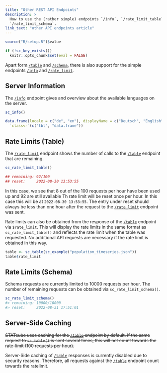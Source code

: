 ```yaml
---
title: "Other REST API Endpoints"
description: >
  How to use the (rather simple) endpoints `/info`, `/rate_limit_table` and
  `/rate_limit_schema`.
link_text: "other API endpoints article"
---
```


```r
source("R/setup.R")$value
```

```r
if (!sc_key_exists())
  knitr::opts_chunk$set(eval = FALSE)
```

Apart form [`/table`] and [`/schema`], there is also support for the simple
endpoints [`/info`] and [`/rate_limit`].

## Server Information

The  [`/info`] endpoint gives and overview about the available languages on the server.

```r
sc_info()
```

```r
data.frame(locale = c("de", "en"), displayName = c("Deutsch", "English")) %>% 
  `class<-`(c("tbl", "data.frame"))
```

## Rate Limits (Table)

The [`/rate_limit`] endpoint shows the number of calls to the [`/table`]
endpoint that are remaining. 

```r
sc_rate_limit_table()
```

```r
## remaining: 92/100
## reset:     2022-08-30 13:53:55
```

In this case, we see that 8 out of the 100 requests per hour have been used up
and 92 are still available
Th rate limit will be reset once per hour.
In this case this will be at `2022-08-30 13:53:55`.
The entry under reset should always be less than one
hour after the request to the [`/rate_limit`] endpoint was sent.

Rate limits can also be obtained from the response of the [`/table`] endpoint
via `$rate_limit`.
This will display the rate limits in the same format as `sc_rate_limit_table()`
and reflects the rate limit when the table was requested.
No additional API requests are necessary if the rate limit is obtained in this way.

```r
table <- sc_table(sc_example("population_timeseries.json"))
table$rate_limit
```

## Rate Limits (Schema)

Schema requests are currently limited to 10000 requests per hour.
The number of remaining requests can be obtained via `sc_rate_limit_schema()`.

```r
sc_rate_limit_schema()
#> remaining: 10000/10000
#> reset:     2022-08-31 17:51:01
```

## Server-Side Caching

~~STATcube uses caching for the [`/table`] endpoint by default. If the same
request to `sc_table()` is sent several times, this will not count
towards the rate-limit (100 requests per hour).~~ 

Server-Side caching of [`/table`] responses is currently disabled due to security reasons.
Therefore, all requests against the [`/table`] endpoint count towards the ratelimit.

[`/info`]: https://docs.wingarc.com.au/superstar/9.12/open-data-api/open-data-api-reference/info-endpoint
[`/rate_limit`]: https://docs.wingarc.com.au/superstar/9.12/open-data-api/open-data-api-reference/rate-limit
[`/schema`]: https://docs.wingarc.com.au/superstar/9.12/open-data-api/open-data-api-reference/schema-endpoint
[`/table`]: https://docs.wingarc.com.au/superstar/9.12/open-data-api/open-data-api-reference/table-endpoint
